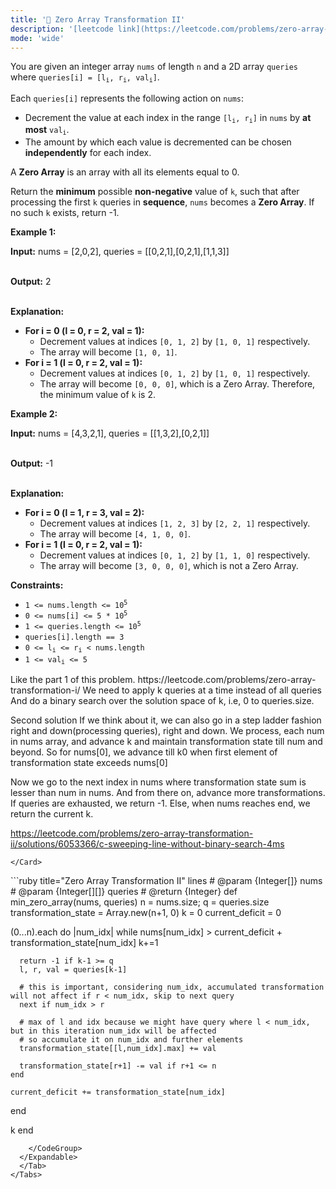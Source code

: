```yaml
---
title: '🧀 Zero Array Transformation II'
description: '[leetcode link](https://leetcode.com/problems/zero-array-transformation-ii/description/)'
mode: 'wide'
---
```

<Tabs>
  <Tab title="Question" icon="circle-question" iconType="regular">
    <Card>
      <p>You are given an integer array <code>nums</code> of length <code>n</code> and a 2D array <code>queries</code> where <code>queries[i] = [l<sub>i</sub>, r<sub>i</sub>, val<sub>i</sub>]</code>.</p>  <p>Each <code>queries[i]</code> represents the following action on <code>nums</code>:</p>  <ul>  <li>Decrement the value at each index in the range <code>[l<sub>i</sub>, r<sub>i</sub>]</code> in <code>nums</code> by <strong>at most</strong> <code>val<sub>i</sub></code>.</li>  <li>The amount by which each value is decremented<!-- notionvc: b232c9d9-a32d-448c-85b8-b637de593c11 --> can be chosen <strong>independently</strong> for each index.</li> </ul>  <p>A <strong>Zero Array</strong> is an array with all its elements equal to 0.</p>  <p>Return the <strong>minimum</strong> possible <strong>non-negative</strong> value of <code>k</code>, such that after processing the first <code>k</code> queries in <strong>sequence</strong>, <code>nums</code> becomes a <strong>Zero Array</strong>. If no such <code>k</code> exists, return -1.</p>   <p><strong class="example">Example 1:</strong></p>  <div class="example-block"> <p><strong>Input:</strong> <span class="example-io">nums = [2,0,2], queries = [[0,2,1],[0,2,1],[1,1,3]]</span></p>  <p><br/> <strong>Output:</strong> <span class="example-io">2</span></p>  <p><br/> <strong>Explanation:</strong></p>  <ul>  <li><strong>For i = 0 (l = 0, r = 2, val = 1):</strong>   <ul>   <li>Decrement values at indices <code>[0, 1, 2]</code> by <code>[1, 0, 1]</code> respectively.</li>   <li>The array will become <code>[1, 0, 1]</code>.</li>  </ul>  </li>  <li><strong>For i = 1 (l = 0, r = 2, val = 1):</strong>  <ul>   <li>Decrement values at indices <code>[0, 1, 2]</code> by <code>[1, 0, 1]</code> respectively.</li>   <li>The array will become <code>[0, 0, 0]</code>, which is a Zero Array. Therefore, the minimum value of <code>k</code> is 2.</li>  </ul>  </li> </ul> </div>  <p><strong class="example">Example 2:</strong></p>  <div class="example-block"> <p><strong>Input:</strong> <span class="example-io">nums = [4,3,2,1], queries = [[1,3,2],[0,2,1]]</span></p>  <p><br/> <strong>Output:</strong> <span class="example-io">-1</span></p>  <p><br/> <strong>Explanation:</strong></p>  <ul>  <li><strong>For i = 0 (l = 1, r = 3, val = 2):</strong>   <ul>   <li>Decrement values at indices <code>[1, 2, 3]</code> by <code>[2, 2, 1]</code> respectively.</li>   <li>The array will become <code>[4, 1, 0, 0]</code>.</li>  </ul>  </li>  <li><strong>For i = 1 (l = 0, r = 2, val<span style="font-size: 13.3333px;"> </span>= 1):</strong>  <ul>   <li>Decrement values at indices <code>[0, 1, 2]</code> by <code>[1, 1, 0]</code> respectively.</li>   <li>The array will become <code>[3, 0, 0, 0]</code>, which is not a Zero Array.</li>  </ul>  </li> </ul> </div>   <p><strong>Constraints:</strong></p>  <ul>  <li><code>1 &lt;= nums.length &lt;= 10<sup>5</sup></code></li>  <li><code>0 &lt;= nums[i] &lt;= 5 * 10<sup>5</sup></code></li>  <li><code>1 &lt;= queries.length &lt;= 10<sup>5</sup></code></li>  <li><code>queries[i].length == 3</code></li>  <li><code>0 &lt;= l<sub>i</sub> &lt;= r<sub>i</sub> &lt; nums.length</code></li>  <li><code>1 &lt;= val<sub>i</sub> &lt;= 5</code></li> </ul> 
    </Card>
  </Tab>
  <Tab title="Solution" icon="lightbulb" iconType="regular" >
    <Card>
      Like the part 1 of this problem. https://leetcode.com/problems/zero-array-transformation-i/
We need to apply k queries at a time instead of all queries
And do a binary search over the solution space of k, i.e, 0 to queries.size.


Second solution
If we think about it, we can also go in a step ladder fashion right and down(processing queries), right and down.
We process, each num in nums array, and advance k and maintain transformation state till num and beyond.
So for nums[0],  we advance till k0 when first element of transformation state exceeds nums[0]

Now we go to the next index in nums where transformation state sum is lesser than num in nums.
And from there on, advance more transformations. If queries are exhausted, we return -1.
Else, when nums reaches end, we return the current k.

https://leetcode.com/problems/zero-array-transformation-ii/solutions/6053366/c-sweeping-line-without-binary-search-4ms

    </Card>
  <Expandable title="code">
    <CodeGroup dropdown>
```ruby title="Zero Array Transformation II" lines
# @param {Integer[]} nums
# @param {Integer[][]} queries
# @return {Integer}
def min_zero_array(nums, queries)
  n = nums.size; q = queries.size
  transformation_state = Array.new(n+1, 0)
  k = 0
  current_deficit = 0

  (0...n).each do |num_idx|
    while nums[num_idx] > current_deficit + transformation_state[num_idx]
      k+=1
      
      return -1 if k-1 >= q
      l, r, val = queries[k-1]
      
      # this is important, considering num_idx, accumulated transformation will not affect if r < num_idx, skip to next query
      next if num_idx > r 

      # max of l and idx because we might have query where l < num_idx, but in this iteration num_idx will be affected
      # so accumulate it on num_idx and further elements 
      transformation_state[[l,num_idx].max] += val 
      
      transformation_state[r+1] -= val if r+1 <= n
    end

    current_deficit += transformation_state[num_idx]
  end
  
  k
end
```
    </CodeGroup>
  </Expandable>
  </Tab>
</Tabs>